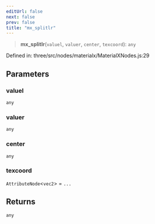 ```yaml
---
editUrl: false
next: false
prev: false
title: "mx_splitlr"
---
```


> **mx\_splitlr**(`valuel`, `valuer`, `center`, `texcoord`): `any`

Defined in: three/src/nodes/materialx/MaterialXNodes.js:29

## Parameters

### valuel

`any`

### valuer

`any`

### center

`any`

### texcoord

`AttributeNode`\<`vec2`\> = `...`

## Returns

`any`
